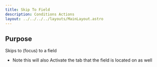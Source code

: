 ```yaml
---
title: Skip To Field
description: Conditions Actions
layout: ../../../../layouts/MainLayout.astro
---
```


## Purpose

Skips to (focus) to a field

- Note this will also Activate the tab that the field is located on as well
